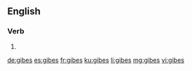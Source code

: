 ==English==

===Verb===
{{head|en}}

# {{en-third-person singular of|gibe}}

[[de:gibes]]
[[es:gibes]]
[[fr:gibes]]
[[ku:gibes]]
[[li:gibes]]
[[mg:gibes]]
[[vi:gibes]]